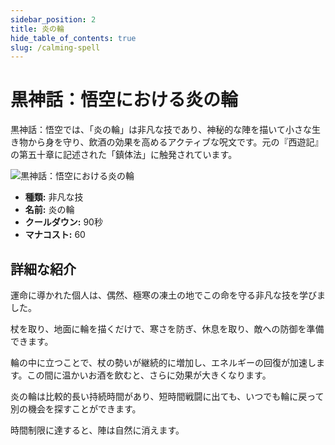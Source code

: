 ```yaml
---
sidebar_position: 2
title: 炎の輪
hide_table_of_contents: true
slug: /calming-spell
---
```


# 黒神話：悟空における炎の輪

黒神話：悟空では、「炎の輪」は非凡な技であり、神秘的な陣を描いて小さな生き物から身を守り、飲酒の効果を高めるアクティブな呪文です。元の『西遊記』の第五十章に記述された「鎮体法」に触発されています。

<img
    src="https://image.informedainews.com/bsjwq4eiizq6id3vsjollyggl11tia4.gif"
    alt="黒神話：悟空における炎の輪"
/>

- **種類:** 非凡な技
- **名前:** 炎の輪
- **クールダウン:** 90秒
- **マナコスト:** 60

## 詳細な紹介

運命に導かれた個人は、偶然、極寒の凍土の地でこの命を守る非凡な技を学びました。

杖を取り、地面に輪を描くだけで、寒さを防ぎ、休息を取り、敵への防御を準備できます。

輪の中に立つことで、杖の勢いが継続的に増加し、エネルギーの回復が加速します。この間に温かいお酒を飲むと、さらに効果が大きくなります。

炎の輪は比較的長い持続時間があり、短時間戦闘に出ても、いつでも輪に戻って別の機会を探すことができます。

時間制限に達すると、陣は自然に消えます。
